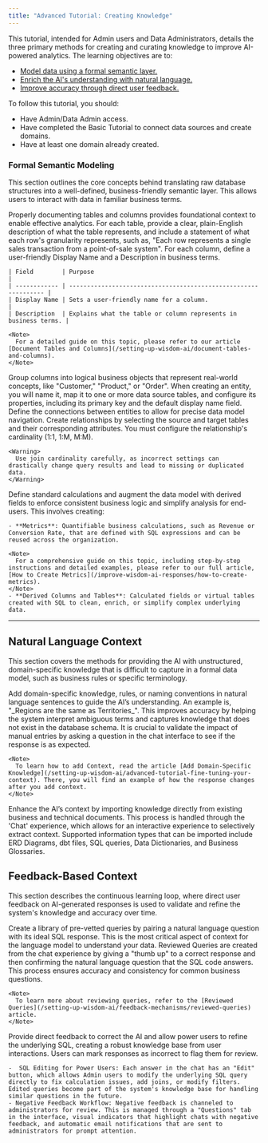 ```yaml
---
title: "Advanced Tutorial: Creating Knowledge"
---
```


This tutorial, intended for Admin users and Data Administrators, details the three primary methods for creating and curating knowledge to improve AI-powered analytics. The learning objectives are to:

- [Model data using a formal semantic layer.](#formal-semantic-modeling)
- [Enrich the AI's understanding with natural language.](#natural-language-context)
- [Improve accuracy through direct user feedback.](#feedback-based-context)

To follow this tutorial, you should:

- Have Admin/Data Admin access.
- Have completed the Basic Tutorial to connect data sources and create domains.
- Have at least one domain already created.

### Formal Semantic Modeling

This section outlines the core concepts behind translating raw database structures into a well-defined, business-friendly semantic layer. This allows users to interact with data in familiar business terms.

<Steps>
  <Step title="Table and Column Documentation">
    Properly documenting tables and columns provides foundational context to enable effective analytics. For each table, provide a clear, plain-English description of what the table represents, and include a statement of what each row's granularity represents, such as, "Each row represents a single sales transaction from a point-of-sale system". For each column, define a user-friendly Display Name and a Description in business terms.

    | Field        | Purpose                                                         |
    | ------------ | --------------------------------------------------------------- |
    | Display Name | Sets a user-friendly name for a column.                         |
    | Description  | Explains what the table or column represents in business terms. |

    <Note>
      For a detailed guide on this topic, please refer to our article [Document Tables and Columns](/setting-up-wisdom-ai/document-tables-and-columns).
    </Note>
  </Step>
  <Step title="Defining Entities">
    Group columns into logical business objects that represent real-world concepts, like "Customer," "Product," or "Order". When creating an entity, you will name it, map it to one or more data source tables, and configure its properties, including its primary key and the default display name field.
  </Step>
  <Step title="Establishing Relationships">
    Define the connections between entities to allow for precise data model navigation. Create relationships by selecting the source and target tables and their corresponding attributes. You must configure the relationship's cardinality (1:1, 1:M, M:M). 

    <Warning>
      Use join cardinality carefully, as incorrect settings can drastically change query results and lead to missing or duplicated data.
    </Warning>
  </Step>
  <Step title="Creating Metrics and Derived Data">
    Define standard calculations and augment the data model with derived fields to enforce consistent business logic and simplify analysis for end-users. This involves creating:

    - **Metrics**: Quantifiable business calculations, such as Revenue or Conversion Rate, that are defined with SQL expressions and can be reused across the organization.

    <Note>
      For a comprehensive guide on this topic, including step-by-step instructions and detailed examples, please refer to our full article, [How to Create Metrics](/improve-wisdom-ai-responses/how-to-create-metrics).
    </Note>
    - **Derived Columns and Tables**: Calculated fields or virtual tables created with SQL to clean, enrich, or simplify complex underlying data.
  </Step>
</Steps>

---

## Natural Language Context

This section covers the methods for providing the AI with unstructured, domain-specific knowledge that is difficult to capture in a formal data model, such as business rules or specific terminology.

<Steps>
  <Step title="Manual Context Entry">
    Add domain-specific knowledge, rules, or naming conventions in natural language sentences to guide the AI’s understanding. An example is, "_Regions are the same as Territories_". This improves accuracy by helping the system interpret ambiguous terms and captures knowledge that does not exist in the database schema. It is crucial to validate the impact of manual entries by asking a question in the chat interface to see if the response is as expected.

    <Note>
      To learn how to add Context, read the article [Add Domain-Specific Knowledge](/setting-up-wisdom-ai/advanced-tutorial-fine-tuning-your-context). There, you will find an example of how the response changes after you add context.
    </Note>
  </Step>
  <Step title="Importing Unstructured Knowledge (Beta)">
    Enhance the AI’s context by importing knowledge directly from existing business and technical documents. This process is handled through the 'Chat' experience, which allows for an interactive experience to selectively extract context. Supported information types that can be imported include ERD Diagrams, dbt files, SQL queries, Data Dictionaries, and Business Glossaries.
  </Step>
</Steps>

## Feedback-Based Context

This section describes the continuous learning loop, where direct user feedback on AI-generated responses is used to validate and refine the system's knowledge and accuracy over time.

<Steps>
  <Step title="Creating Reviewed Queries">
    Create a library of pre-vetted queries by pairing a natural language question with its ideal SQL response. This is the most critical aspect of context for the language model to understand your data. Reviewed Queries are created from the chat experience by giving a "thumb up" to a correct response and then confirming the natural language question that the SQL code answers. This process ensures accuracy and consistency for common business questions.

    <Note>
      To learn more about reviewing queries, refer to the [Reviewed Queries](/setting-up-wisdom-ai/feedback-mechanisms/reviewed-queries) article.
    </Note>
  </Step>
  <Step title="Advanced Feedback and Corrections">
    Provide direct feedback to correct the AI and allow power users to refine the underlying SQL, creating a robust knowledge base from user interactions. Users can mark responses as incorrect to flag them for review.

    -  SQL Editing for Power Users: Each answer in the chat has an "Edit" button, which allows Admin users to modify the underlying SQL query directly to fix calculation issues, add joins, or modify filters. Edited queries become part of the system's knowledge base for handling similar questions in the future.
    - Negative Feedback Workflow: Negative feedback is channeled to administrators for review. This is managed through a "Questions" tab in the interface, visual indicators that highlight chats with negative feedback, and automatic email notifications that are sent to administrators for prompt attention.
  </Step>
</Steps>
